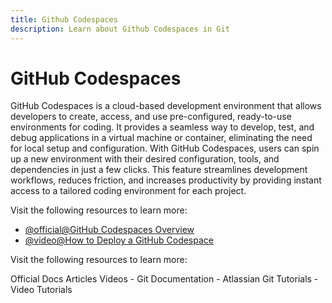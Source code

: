 ```yaml
---
title: Github Codespaces
description: Learn about Github Codespaces in Git
---
```


# GitHub Codespaces

GitHub Codespaces is a cloud-based development environment that allows developers to create, access, and use pre-configured, ready-to-use environments for coding. It provides a seamless way to develop, test, and debug applications in a virtual machine or container, eliminating the need for local setup and configuration. With GitHub Codespaces, users can spin up a new environment with their desired configuration, tools, and dependencies in just a few clicks. This feature streamlines development workflows, reduces friction, and increases productivity by providing instant access to a tailored coding environment for each project.

Visit the following resources to learn more:

- [@official@GitHub Codespaces Overview](https://docs.github.com/en/codespaces/overview)
- [@video@How to Deploy a GitHub Codespace](https://www.youtube.com/watch?v=_01iCF9sO1c)

Visit the following resources to learn more:

<Tabs defaultValue="official">
<TabsList>
<TabsTrigger value="official">Official Docs</TabsTrigger>
<TabsTrigger value="article">Articles</TabsTrigger>
<TabsTrigger value="video">Videos</TabsTrigger>
</TabsList>

<TabsContent value="official">
- <Link href="https://git-scm.com/docs">Git Documentation</Link>
</TabsContent>
<TabsContent value="article">
- <Link href="https://www.atlassian.com/git/tutorials">Atlassian Git Tutorials</Link>
</TabsContent>
<TabsContent value="video">
- <Link href="https://www.youtube.com/results?search_query=git+github-codespaces+tutorial">Video Tutorials</Link>
</TabsContent>
</Tabs>

<Outlet path="5-github/basics/github-codespaces" />
